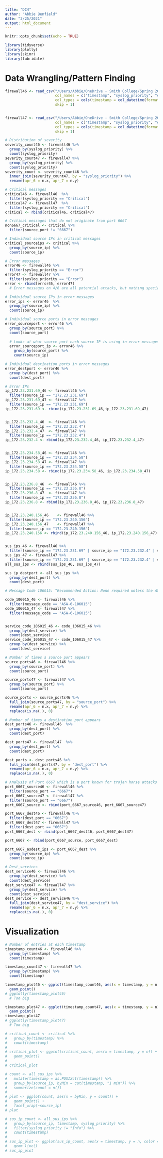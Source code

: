```yaml
---
title: "DC4"
author: "Abbie Benfield"
date: "3/25/2021"
output: html_document
---
```


```r
knitr::opts_chunk$set(echo = TRUE)

library(tidyverse)
library(plotly)
library(skimr)
library(lubridate)
```

# Data Wrangling/Pattern Finding
```r
firewall46 <- read_csv("/Users/Abbie/OneDrive - Smith College/Spring 2021/SDS235/SDS235-DC4/Firewall-04062012.csv",
                       col_names = c("timestamp", "syslog_priority", "operation", "message_code", "protocol", "source_ip", "dest_ip", "source_hostname", "dest_hostname", "source_port", "dest_port", "dest_service", "direction", "connections_built", "connections_torn_down"), 
                       col_types = cols(timestamp = col_datetime(format = "%d/%b/%Y %H:%M:%S")),
                       skip = 1)
      

firewall47 <- read_csv("/Users/Abbie/OneDrive - Smith College/Spring 2021/SDS235/SDS235-DC4/Firewall-04072012.csv",
                       col_names = c("timestamp", "syslog_priority", "operation", "message_code", "protocol", "source_ip", "dest_ip", "source_hostname", "dest_hostname", "source_port", "dest_port", "dest_service", "direction", "connections_built", "connections_torn_down"), 
                       col_types = cols(timestamp = col_datetime(format = "%d/%b/%Y %H:%M:%S")),
                       skip = 1)
```

```r
# Distribution of severity
severity_count46 <- firewall46 %>% 
  group_by(syslog_priority) %>% 
  count(syslog_priority)
severity_count47 <- firewall47 %>% 
  group_by(syslog_priority) %>% 
  count(syslog_priority)
severity_count <- severity_count46 %>% 
  inner_join(severity_count47, by = "syslog_priority") %>% 
  rename(apr_6 = n.x, apr_7 = n.y)
```

```r
# Critical messages
critical46 <- firewall46  %>% 
  filter(syslog_priority == "Critical")
critical47 <- firewall47  %>% 
  filter(syslog_priority == "Critical")
critical <- rbind(critical46, critical47)

# Critical messages that do not originate from port 6667
non6667_critical <- critical %>% 
  filter(source_port != "6667")

# Individual source IPs in critical messages
critical_sourceips <- critical %>% 
  group_by(source_ip) %>% 
  count(source_ip)
```


```r
# Error messages
error46 <- firewall46 %>% 
  filter(syslog_priority == "Error") 
error47 <- firewall47 %>% 
  filter(syslog_priority == "Error")
error <- rbind(error46, error47)
  # Error messages on 4/6 are all potential attacks, but nothing special on 4/7 - only look at 4/6

# Individual source IPs in error messages
error_ips <- error46  %>% 
  group_by(source_ip) %>% 
  count(source_ip)

# Individual source ports in error messages
error_sourceport <- error46 %>% 
  group_by(source_port) %>% 
  count(source_port)
  
  # Looks at what source port each source IP is using in error messages
  error_sourceport_ip <- error46 %>% 
    group_by(source_port) %>% 
    count(source_ip)

# Individual destination ports in error messages
error_destport <- error46 %>% 
  group_by(dest_port) %>% 
  count(dest_port)

# Error IPs
ip_172.23.231.69_46	<- firewall46 %>% 
  filter(source_ip == "172.23.231.69")
ip_172.23.231.69_47	<- firewall47 %>% 
  filter(source_ip == "172.23.231.69")
ip_172.23.231.69 <- rbind(ip_172.23.231.69_46,ip_172.23.231.69_47)


ip_172.23.232.4_46	<- firewall46 %>% 
  filter(source_ip == "172.23.232.4")
ip_172.23.232.4_47	<- firewall47 %>% 
  filter(source_ip == "172.23.232.4")
ip_172.23.232.4 <- rbind(ip_172.23.232.4_46, ip_172.23.232.4_47)


ip_172.23.234.58_46	<- firewall46 %>% 
  filter(source_ip == "172.23.234.58")
ip_172.23.234.58_47	<- firewall47 %>% 
  filter(source_ip == "172.23.234.58")
ip_172.23.234.58 <- rbind(ip_172.23.234.58_46, ip_172.23.234.58_47)


ip_172.23.236.8_46	<- firewall46 %>% 
  filter(source_ip == "172.23.236.8")
ip_172.23.236.8_47	<- firewall47 %>% 
  filter(source_ip == "172.23.236.8")
ip_172.23.236.8 <- rbind(ip_172.23.236.8_46, ip_172.23.236.8_47)


ip_172.23.240.156_46	<- firewall46 %>% 
  filter(source_ip == "172.23.240.156")
ip_172.23.240.156_47	<- firewall47 %>% 
  filter(source_ip == "172.23.240.156")
ip_172.23.240.156 <- rbind(ip_172.23.240.156_46, ip_172.23.240.156_47)


sus_ips_46 <- firewall46 %>% 
  filter(source_ip == "172.23.231.69" | source_ip == "172.23.232.4" | source_ip == "172.23.234.58" | source_ip == "172.23.236.8" | source_ip == "172.23.240.156")
sus_ips_47 <- firewall47 %>% 
  filter(source_ip == "172.23.231.69" | source_ip == "172.23.232.4" | source_ip == "172.23.234.58" | source_ip == "172.23.236.8" | source_ip == "172.23.240.156")
all_sus_ips <- rbind(sus_ips_46, sus_ips_47)

sus_ip_destport <- all_sus_ips %>% 
  group_by(dest_port) %>% 
  count(dest_port)
```



```r
# Message Code 106015: “Recommended Action: None required unless the ASA receives a large volume of these invalid TCP packets. If this is the case, trace the packets to the source and determine the reason these packets were sent.”

code_106015_46 <- firewall46 %>% 
  filter(message_code == "ASA-6-106015")
code_106015_47 <- firewall47 %>% 
  filter(message_code == "ASA-6-106015")


service_code_106015_46 <- code_106015_46 %>% 
  group_by(dest_service) %>%
  count(dest_service)
service_code_106015_47 <- code_106015_47 %>% 
  group_by(dest_service) %>%
  count(dest_service)
```


```r
# Number of times a source port appears
source_ports46 <- firewall46 %>% 
  group_by(source_port) %>% 
  count(source_port)

source_ports47 <- firewall47 %>% 
  group_by(source_port) %>% 
  count(source_port)

source_ports <- source_ports46 %>% 
  full_join(source_ports47, by = "source_port") %>% 
  rename(apr_6 = n.x, apr_7 = n.y) %>% 
  replace(is.na(.), 0)

# Number of times a destination port appears
dest_ports46 <- firewall46  %>% 
  group_by(dest_port) %>% 
  count(dest_port)

dest_ports47 <- firewall47  %>% 
  group_by(dest_port) %>% 
  count(dest_port)

dest_ports <- dest_ports46 %>% 
  full_join(dest_ports47, by = "dest_port") %>% 
  rename(apr_6 = n.x, apr_7 = n.y) %>% 
  replace(is.na(.), 0)

# Analysis of Port 6667 which is a port known for trojan horse attacks
port_6667_source46 <- firewall46 %>% 
  filter(source_port == "6667")
port_6667_source47 <- firewall47 %>% 
  filter(source_port == "6667")
port_6667_source <- rbind(port_6667_source46, port_6667_source47)

port_6667_dest46 <- firewall46 %>% 
  filter(dest_port == "6667")
port_6667_dest47 <- firewall47 %>% 
  filter(dest_port == "6667")
port_6667_dest <- rbind(port_6667_dest46, port_6667_dest47)

port_6667 <- rbind(port_6667_source, port_6667_dest)

port_6667_asdest_ips <- port_6667_dest %>% 
  group_by(source_ip) %>% 
  count(source_ip)
```

```r
# Dest_services
dest_service46 <- firewall46 %>% 
  group_by(dest_service) %>% 
  count(dest_service)
dest_service47 <- firewall47 %>% 
  group_by(dest_service) %>% 
  count(dest_service)
dest_service <- dest_service46 %>% 
  full_join(dest_service47, by = "dest_service") %>% 
  rename(apr_6 = n.x, apr_7 = n.y) %>% 
  replace(is.na(.), 0)
```


# Visualization
```r
# Number of entries at each timestamp
timestamp_count46 <- firewall46 %>% 
  group_by(timestamp) %>% 
  count(timestamp)

timestamp_count47 <- firewall47 %>% 
  group_by(timestamp) %>% 
  count(timestamp)

timestamp_plot46 <- ggplot(timestamp_count46, aes(x = timestamp, y = n)) +
  geom_point()
# ggplotly(timestamp_plot46)
  # Too big

timestamp_plot47 <- ggplot(timestamp_count47, aes(x = timestamp, y = n)) +
  geom_point()
timestamp_plot47
# ggplotly(timestamp_plot47)
  # Too big
```

```r
# critical_count <- critical %>% 
#   group_by(timestamp) %>% 
#   count(timestamp)
# 
# critical_plot <- ggplot(critical_count, aes(x = timestamp, y = n)) +
#   geom_point()
# 
# critical_plot
```

```r
# count <- all_sus_ips %>% 
#   mutate(timestamp = as.POSIXct(timestamp)) %>% 
#   group_by(source_ip, byMin = cut(timestamp, "1 min")) %>% 
#   summarize(count = n())
# 
# plot <- ggplot(count, aes(x = byMin, y = count)) +
#   geom_point() +
#   facet_wrap(~source_ip)
# plot

# sus_ip_count <- all_sus_ips %>% 
#   group_by(source_ip, timestamp, syslog_priority) %>%
#   filter(syslog_priority != "Info") %>% 
#   count(timestamp)
# 
# sus_ip_plot <- ggplot(sus_ip_count, aes(x = timestamp, y = n, color = source_ip)) +
#   geom_line()
# sus_ip_plot
                        
              
```



